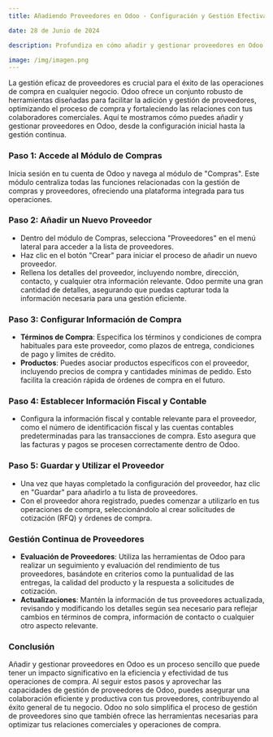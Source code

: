 ```yaml
---
title: Añadiendo Proveedores en Odoo - Configuración y Gestión Efectiva

date: 28 de Junio de 2024

description: Profundiza en cómo añadir y gestionar proveedores en Odoo para optimizar tus operaciones de compra, desde la configuración inicial hasta la gestión continua, asegurando una colaboración eficiente y productiva.

image: /img/imagen.png
---
```


La gestión eficaz de proveedores es crucial para el éxito de las operaciones de compra en cualquier negocio. Odoo ofrece un conjunto robusto de herramientas diseñadas para facilitar la adición y gestión de proveedores, optimizando el proceso de compra y fortaleciendo las relaciones con tus colaboradores comerciales. Aquí te mostramos cómo puedes añadir y gestionar proveedores en Odoo, desde la configuración inicial hasta la gestión continua.

### **Paso 1: Accede al Módulo de Compras**

Inicia sesión en tu cuenta de Odoo y navega al módulo de "Compras". Este módulo centraliza todas las funciones relacionadas con la gestión de compras y proveedores, ofreciendo una plataforma integrada para tus operaciones.

### **Paso 2: Añadir un Nuevo Proveedor**

- Dentro del módulo de Compras, selecciona "Proveedores" en el menú lateral para acceder a la lista de proveedores.
- Haz clic en el botón "Crear" para iniciar el proceso de añadir un nuevo proveedor.
- Rellena los detalles del proveedor, incluyendo nombre, dirección, contacto, y cualquier otra información relevante. Odoo permite una gran cantidad de detalles, asegurando que puedas capturar toda la información necesaria para una gestión eficiente.

### **Paso 3: Configurar Información de Compra**

- **Términos de Compra**: Especifica los términos y condiciones de compra habituales para este proveedor, como plazos de entrega, condiciones de pago y límites de crédito.
- **Productos**: Puedes asociar productos específicos con el proveedor, incluyendo precios de compra y cantidades mínimas de pedido. Esto facilita la creación rápida de órdenes de compra en el futuro.

### **Paso 4: Establecer Información Fiscal y Contable**

- Configura la información fiscal y contable relevante para el proveedor, como el número de identificación fiscal y las cuentas contables predeterminadas para las transacciones de compra. Esto asegura que las facturas y pagos se procesen correctamente dentro de Odoo.

### **Paso 5: Guardar y Utilizar el Proveedor**

- Una vez que hayas completado la configuración del proveedor, haz clic en "Guardar" para añadirlo a tu lista de proveedores.
- Con el proveedor ahora registrado, puedes comenzar a utilizarlo en tus operaciones de compra, seleccionándolo al crear solicitudes de cotización (RFQ) y órdenes de compra.

### **Gestión Continua de Proveedores**

- **Evaluación de Proveedores**: Utiliza las herramientas de Odoo para realizar un seguimiento y evaluación del rendimiento de tus proveedores, basándote en criterios como la puntualidad de las entregas, la calidad del producto y la respuesta a solicitudes de cotización.
- **Actualizaciones**: Mantén la información de tus proveedores actualizada, revisando y modificando los detalles según sea necesario para reflejar cambios en términos de compra, información de contacto o cualquier otro aspecto relevante.

### **Conclusión**

Añadir y gestionar proveedores en Odoo es un proceso sencillo que puede tener un impacto significativo en la eficiencia y efectividad de tus operaciones de compra. Al seguir estos pasos y aprovechar las capacidades de gestión de proveedores de Odoo, puedes asegurar una colaboración eficiente y productiva con tus proveedores, contribuyendo al éxito general de tu negocio. Odoo no solo simplifica el proceso de gestión de proveedores sino que también ofrece las herramientas necesarias para optimizar tus relaciones comerciales y operaciones de compra.